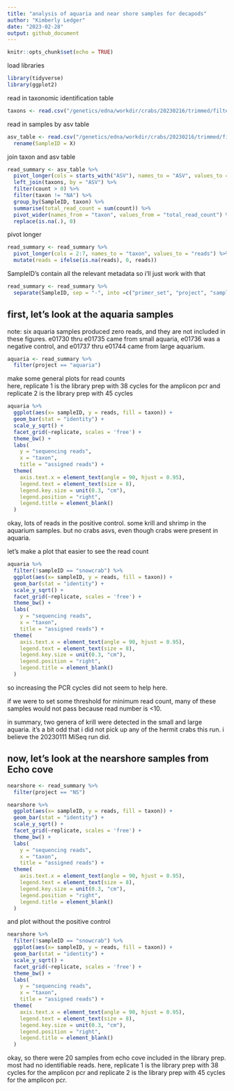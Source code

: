 ```yaml
---
title: "analysis of aquaria and near shore samples for decapods"
author: "Kimberly Ledger"
date: "2023-02-28"
output: github_document
---
```


```r
knitr::opts_chunk$set(echo = TRUE)
```

load libraries
```r
library(tidyverse)
library(ggplot2)
```

read in taxonomic identification table
```r
taxons <- read.csv("/genetics/edna/workdir/crabs/20230216/trimmed/filtered/outputs/asv_taxonomy_blastn.csv", row.names = 1)
```

read in samples by asv table
```r
asv_table <- read.csv("/genetics/edna/workdir/crabs/20230216/trimmed/filtered/outputs/ASVtable.csv") %>%
  rename(SampleID = X)
```

join taxon and asv table
```r
read_summary <- asv_table %>%
  pivot_longer(cols = starts_with("ASV"), names_to = "ASV", values_to = "count") %>%
  left_join(taxons, by = "ASV") %>%
  filter(count > 0) %>%
  filter(taxon != "NA") %>%
  group_by(SampleID, taxon) %>%
  summarise(total_read_count = sum(count)) %>%
  pivot_wider(names_from = "taxon", values_from = "total_read_count") %>%
  replace(is.na(.), 0)
```

pivot longer
```r
read_summary <- read_summary %>%
  pivot_longer(cols = 2:7, names_to = "taxon", values_to = "reads") %>%
  mutate(reads = ifelse(is.na(reads), 0, reads))
```


SampleID's contain all the relevant metadata so i'll just work with that 
```r
read_summary <- read_summary %>%
  separate(SampleID, sep = "-", into =c("primer_set", "project", "sampleID", "replicate"))
```


## first, let's look at the aquaria samples 

note: six aquaria samples produced zero reads, and they are not included in these figures.  e01730 thru e01735 came from small aquaria, e01736 was a negative control, and e01737 thru e01744 came from large aquarium.    

```r
aquaria <- read_summary %>%
  filter(project == "aquaria")
```


make some general plots for read counts  
here, replicate 1 is the library prep with 38 cycles for the amplicon pcr and replicate 2 is the library prep with 45 cycles
```r
aquaria %>%
  ggplot(aes(x= sampleID, y = reads, fill = taxon)) +
  geom_bar(stat = "identity") + 
  scale_y_sqrt() +
  facet_grid(~replicate, scales = 'free') + 
  theme_bw() +
  labs(
    y = "sequencing reads",
    x = "taxon",
    title = "assigned reads") + 
  theme(
    axis.text.x = element_text(angle = 90, hjust = 0.95),
    legend.text = element_text(size = 8),
    legend.key.size = unit(0.3, "cm"),
    legend.position = "right",
    legend.title = element_blank()
  )
```

okay, lots of reads in the positive control. some krill and shrimp in the aquarium samples. but no crabs asvs, even though crabs were present in aquaria. 

let's make a plot that easier to see the read count 

```r
aquaria %>%
  filter(!sampleID == "snowcrab") %>%
  ggplot(aes(x= sampleID, y = reads, fill = taxon)) +
  geom_bar(stat = "identity") + 
  scale_y_sqrt() +
  facet_grid(~replicate, scales = 'free') + 
  theme_bw() +
  labs(
    y = "sequencing reads",
    x = "taxon",
    title = "assigned reads") + 
  theme(
    axis.text.x = element_text(angle = 90, hjust = 0.95),
    legend.text = element_text(size = 8),
    legend.key.size = unit(0.3, "cm"),
    legend.position = "right",
    legend.title = element_blank()
  )
```

so increasing the PCR cycles did not seem to help here. 

if we were to set some threshold for minimum read count, many of these samples would not pass because read number is <10. 

in summary, two genera of krill were detected in the small and large aquaria. it's a bit odd that i did not pick up any of the hermit crabs this run. i believe the 20230111 MiSeq run did. 

## now, let's look at the nearshore samples from Echo cove 

```r
nearshore <- read_summary %>%
  filter(project == "NS")
```


```r
nearshore %>%
  ggplot(aes(x= sampleID, y = reads, fill = taxon)) +
  geom_bar(stat = "identity") + 
  scale_y_sqrt() +
  facet_grid(~replicate, scales = 'free') + 
  theme_bw() +
  labs(
    y = "sequencing reads",
    x = "taxon",
    title = "assigned reads") + 
  theme(
    axis.text.x = element_text(angle = 90, hjust = 0.95),
    legend.text = element_text(size = 8),
    legend.key.size = unit(0.3, "cm"),
    legend.position = "right",
    legend.title = element_blank()
  )
```

and plot without the positive control
```r
nearshore %>%
  filter(!sampleID == "snowcrab") %>%
  ggplot(aes(x= sampleID, y = reads, fill = taxon)) +
  geom_bar(stat = "identity") + 
  scale_y_sqrt() +
  facet_grid(~replicate, scales = 'free') + 
  theme_bw() +
  labs(
    y = "sequencing reads",
    x = "taxon",
    title = "assigned reads") + 
  theme(
    axis.text.x = element_text(angle = 90, hjust = 0.95),
    legend.text = element_text(size = 8),
    legend.key.size = unit(0.3, "cm"),
    legend.position = "right",
    legend.title = element_blank()
  )
```

okay, so there were 20 samples from echo cove included in the library prep. most had no identifiable reads. here, replicate 1 is the library prep with 38 cycles for the amplicon pcr and replicate 2 is the library prep with 45 cycles for the amplicon pcr. 


